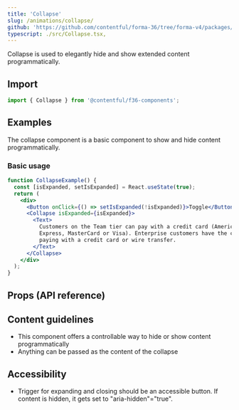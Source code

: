 ```yaml
---
title: 'Collapse'
slug: /animations/collapse/
github: 'https://github.com/contentful/forma-36/tree/forma-v4/packages/components/collapse'
typescript: ./src/Collapse.tsx,
---
```



Collapse is used to elegantly hide and show extended content programmatically.

## Import

```jsx static=true
import { Collapse } from '@contentful/f36-components';
```

## Examples

The collapse component is a basic component to show and hide content programmatically.

### Basic usage

```jsx
function CollapseExample() {
  const [isExpanded, setIsExpanded] = React.useState(true);
  return (
    <div>
      <Button onClick={() => setIsExpanded(!isExpanded)}>Toggle</Button>
      <Collapse isExpanded={isExpanded}>
        <Text>
          Customers on the Team tier can pay with a credit card (American
          Express, MasterCard or Visa). Enterprise customers have the choice of
          paying with a credit card or wire transfer.
        </Text>
      </Collapse>
    </div>
  );
}
```

## Props (API reference)

<Props of="Collapse" storybookPath="/story/animation-collapse" />

## Content guidelines

- This component offers a controllable way to hide or show content programmatically
- Anything can be passed as the content of the collapse

## Accessibility

- Trigger for expanding and closing should be an accessible button. If content is hidden, it gets set to "aria-hidden"="true".
